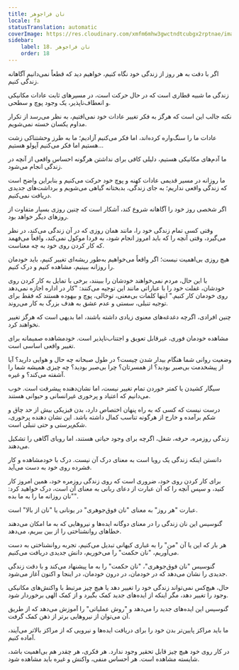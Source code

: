 ```yaml
---
title: نان فراجوهر
locale: fa
statusTranslation: automatic
coverImage: https://res.cloudinary.com/xmfm6mhw3gwctndtcubgx2rptnae/image/upload/v1740468922/small_cover_tratado_de_psicologia_revolucionaria_a4c0dca4e0.webp
sidebar:
    label: 18. نان فراجوهر
    order: 18
---
```

اگر با دقت به هر روز از زندگی خود نگاه کنیم، خواهیم دید که قطعاً نمی‌دانیم آگاهانه زندگی کنیم.

زندگی ما شبیه قطاری است که در حال حرکت است، در مسیرهای ثابت عادات مکانیکی و انعطاف‌ناپذیر، یک وجود پوچ و سطحی.

نکته جالب این است که هرگز به فکر تغییر عادات خود نمی‌افتیم، به نظر می‌رسد از تکرار مداوم یکسان خسته نمی‌شویم.

عادات ما را سنگ‌واره کرده‌اند، اما فکر می‌کنیم آزادیم؛ ما به طرز وحشتناکی زشت هستیم اما فکر می‌کنیم آپولو هستیم...

ما آدم‌های مکانیکی هستیم، دلیلی کافی برای نداشتن هرگونه احساس واقعی از آنچه در زندگی انجام می‌شود.

ما روزانه در مسیر قدیمی عادات کهنه و پوچ خود حرکت می‌کنیم و بنابراین واضح است که زندگی واقعی نداریم؛ به جای زندگی، بدبختانه گیاهی می‌شویم و برداشت‌های جدیدی دریافت نمی‌کنیم.

اگر شخصی روز خود را آگاهانه شروع کند، آشکار است که چنین روزی بسیار متفاوت از روزهای دیگر خواهد بود.

وقتی کسی تمام زندگی خود را، مانند همان روزی که در آن زندگی می‌کند، در نظر می‌گیرد، وقتی آنچه را که باید امروز انجام شود، به فردا موکول نمی‌کند، واقعاً می‌فهمد که کار کردن روی خود به چه معناست.

هیچ روزی بی‌اهمیت نیست؛ اگر واقعاً می‌خواهیم به‌طور ریشه‌ای تغییر کنیم، باید خودمان را روزانه ببینیم، مشاهده کنیم و درک کنیم.

با این حال، مردم نمی‌خواهند خودشان را ببینند، برخی با تمایل به کار کردن روی خودشان، غفلت خود را با عباراتی مانند این توجیه می‌کنند: "کار در اداره اجازه نمی‌دهد روی خودمان کار کنیم." اینها کلمات بی‌معنی، توخالی، پوچ و بیهوده هستند که فقط برای توجیه تنبلی، سستی و عدم عشق به هدف بزرگ به کار می‌روند.

چنین افرادی، اگرچه دغدغه‌های معنوی زیادی داشته باشند، اما بدیهی است که هرگز تغییر نخواهند کرد.

مشاهده خودمان فوری، غیرقابل تعویق و اجتناب‌ناپذیر است. خودمشاهده صمیمانه برای تغییر واقعی اساسی است.

وضعیت روانی شما هنگام بیدار شدن چیست؟ در طول صبحانه چه حال و هوایی دارید؟ آیا از پیشخدمت بی‌صبر بودید؟ از همسرتان؟ چرا بی‌صبر بودید؟ چه چیزی همیشه شما را آشفته می‌کند؟ و غیره.

سیگار کشیدن یا کمتر خوردن تمام تغییر نیست، اما نشان‌دهنده پیشرفت است. خوب می‌دانیم که اعتیاد و پرخوری غیرانسانی و حیوانی هستند.

درست نیست که کسی که به راه پنهان اختصاص دارد، بدن فیزیکی بیش از حد چاق و شکم برآمده و خارج از هرگونه تناسب کمال داشته باشد. این نشان دهنده پرخوری، شکم‌پرستی و حتی تنبلی است.

زندگی روزمره، حرفه، شغل، اگرچه برای وجود حیاتی هستند، اما رویای آگاهی را تشکیل می‌دهند.

دانستن اینکه زندگی یک رویا است به معنای درک آن نیست. درک با خودمشاهده و کار فشرده روی خود به دست می‌آید.

برای کار کردن روی خود، ضروری است که روی زندگی روزمره خود، همین امروز کار کنید، و سپس آنچه را که آن عبارت از دعای ربانی به معنای آن است، درک خواهید کرد: "نان روزانه ما را به ما بده".

عبارت "هر روز" به معنای "نان فوق‌جوهری" در یونانی یا "نان از بالا" است.

گنوسیس این نان زندگی را در معنای دوگانه ایده‌ها و نیروهایی که به ما امکان می‌دهند خطاهای روانشناختی را از بین ببریم، می‌دهد.

هر بار که این یا آن "من" را به غباری کیهانی تبدیل می‌کنیم، تجربه روانشناختی به دست می‌آوریم، "نان حکمت" را می‌خوریم، دانش جدیدی دریافت می‌کنیم.

گنوسیس "نان فوق‌جوهری"، "نان حکمت" را به ما پیشنهاد می‌کند و با دقت زندگی جدیدی را نشان می‌دهد که در خودمان، در درون خودمان، در اینجا و اکنون آغاز می‌شود.

حال، هیچ‌کس نمی‌تواند زندگی خود را تغییر دهد یا هیچ چیز مرتبط با واکنش‌های مکانیکی وجود را تغییر دهد، مگر اینکه از ایده‌های جدید کمک بگیرد و از کمک الهی برخوردار شود.

گنوسیس این ایده‌های جدید را می‌دهد و "روش عملیاتی" را آموزش می‌دهد که از طریق آن می‌توان از نیروهایی برتر از ذهن کمک گرفت.

ما باید مراکز پایین‌تر بدن خود را برای دریافت ایده‌ها و نیرویی که از مراکز بالاتر می‌آیند، آماده کنیم.

در کار روی خود هیچ چیز قابل تحقیر وجود ندارد. هر فکری، هر چقدر هم بی‌اهمیت باشد، شایسته مشاهده است. هر احساس منفی، واکنش و غیره باید مشاهده شود.

